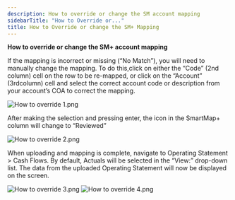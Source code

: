 ```yaml
---
description: How to override or change the SM account mapping
sidebarTitle: "How to Override or..."
title: How to Override or change the SM+ Mapping
---
```


**How to override or change the SM+ account mapping**


If the mapping is incorrect or missing (“No Match”), you will need to manually change the mapping. To do this,click on either the “Code” (2nd column) cell on the row to be re-mapped, or click on the “Account” (3rdcolumn) cell and select the correct account code or description from your account’s COA to correct the mapping.


<Frame>
  <img src="/images/rediq/fea347308981282ba0b9d74bb16f0390b38dd9c9.png" alt="How to override 1.png" />
</Frame>


After making the selection and pressing enter, the icon in the SmartMap+ column will change to “Reviewed”


<Frame>
  <img src="/images/rediq/961e485ff92ebb39355c466d1df4b20944cd0b23.png" alt="How to override 2.png" />
</Frame>


When uploading and mapping is complete, navigate to Operating Statement > Cash Flows. By default, Actuals will be selected in the “View:” drop-down list. The data from the uploaded Operating Statement will now be displayed on the screen.


<Frame>
  <img src="/images/rediq/a1c242035a94c68871246bedf65030a184c77de6.png" alt="How to override 3.png" />
</Frame>


<Frame>
  <img src="/images/rediq/9abb3e17a48b411a96d0ddc4fe1596c20cf63237.png" alt="How to override 4.png" />
</Frame>